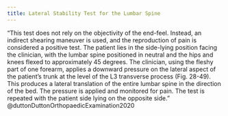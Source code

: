```yaml
---
title: Lateral Stability Test for the Lumbar Spine
---
```



"This test does not rely on the objectivity of the end-feel. Instead, an indirect shearing maneuver is used, and the reproduction of pain is considered a positive test. The patient lies in the side-lying position facing the clinician, with the lumbar spine positioned in neutral and the hips and knees flexed to approximately 45 degrees. The clinician, using the fleshy part of one forearm, applies a downward pressure on the lateral aspect of the patient’s trunk at the level of the L3 transverse process (Fig. 28-49). This produces a lateral translation of the entire lumbar spine in the direction of the bed. The pressure is applied and monitored for pain. The test is repeated with the patient side lying on the opposite side." @duttonDuttonOrthopaedicExamination2020 